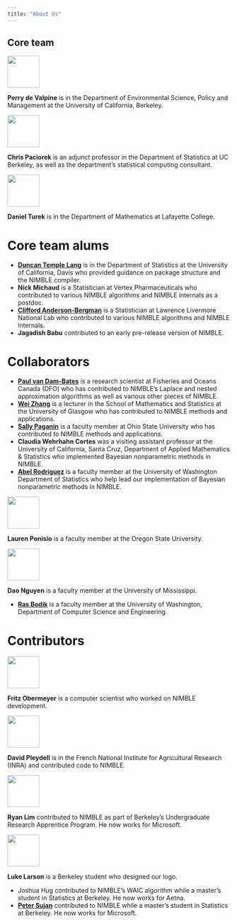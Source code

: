 ```yaml
---
title: "About Us"
---
```


## Core team

::: {.team-grid}
::: {.team-member}
[![](images/PerryCropped2.png){width="72" height="72" fig-alt="Portrait photo of Perry de Valpine"}](https://nature.berkeley.edu/~pdevalpine/)

**Perry de Valpine** is in the Department of Environmental Science, Policy and Management at the University of California, Berkeley.
:::

::: {.team-member}
[![](images/ChrisCropped2.png){width="72" height="72" fig-alt="Portrait photo of Chris Paciorek"}](http://www.stat.berkeley.edu/~paciorek/)

**Chris Paciorek** is an adjunct professor in the Department of Statistics at UC Berkeley, as well as the department's statistical computing consultant.
:::

::: {.team-member}
[![](images/download-1_crop1_circle90_9.jpg){width="72" height="72" fig-alt="Portrait photo of Daniel Turek"}](http://danielturek.weebly.com/)

**Daniel Turek** is in the Department of Mathematics at Lafayette College.
:::
:::



# Core team alums

- **[Duncan Temple Lang](http://www.stat.ucdavis.edu/~duncan/)** is in the Department of Statistics at the University of California, Davis who provided guidance on package structure and the NIMBLE compiler.
- **Nick Michaud** is a Statistician at Vertex Pharmaceuticals who contributed to various NIMBLE algorithms and NIMBLE internals as a postdoc.
- **[Clifford Anderson-Bergman](http://cliffstats.weebly.com/)** is a Statistician at Lawrence Livermore National Lab who contributed to various NIMBLE algorithms and NIMBLE internals.
- **Jagadish Babu** contributed to an early pre-release version of NIMBLE.

# Collaborators

- **[Paul van Dam-Bates](https://www.linkedin.com/in/paul-van-dam-bates-0a4988b1)** is a research scientist at Fisheries and Oceans Canada (DFO) who has contributed to NIMBLE's Laplace and nested approximation algorithms as well as various other pieces of NIMBLE. 
- **[Wei Zhang](https://www.gla.ac.uk/schools/mathematicsstatistics/staff/weizhang/)** is a lecturer in the School of Mathematics and Statistics at the University of Glasgow who has contributed to NIMBLE methods and applications.
- **[Sally Paganin](https://www.hsph.harvard.edu/profile/sally-paganin/)** is a faculty member at Ohio State University who has contributed to NIMBLE methods and applications.
- **Claudia Wehrhahn Cortes** was a visiting assistant professor at the University of California, Santa Cruz, Department of Applied Mathematics & Statistics who implemented Bayesian nonparametric methods in NIMBLE.
- **[Abel Rodriguez](https://stat.uw.edu/about-us/people/abel-rodriguez)** is a faculty member at the University of Washington Department of Statistics who help lead our implementation of Bayesian nonparametric methods in NIMBLE.

::: {.team-grid}
::: {.team-member}
[![](images/LaurenCropped2.png){width="72" height="72" fig-alt="Portrait photo of Lauren Ponisio"}](http://www.ponisiolab.com/)

**Lauren Ponisio** is a faculty member at the Oregon State University.
:::

::: {.team-member}
[![](images/DaoCropped2.png){width="72" height="72" fig-alt="Portrait photo of Dao Nguyen"}](http://www-personal.umich.edu/~nguyenxd/)

**Dao Nguyen** is a faculty member at the University of Mississippi.
:::

:::

- **[Ras Bodik](http://homes.cs.washington.edu/~bodik/)** is a faculty member at the University of Washington, Department of Computer Science and Engineering.

# Contributors

::: {.team-grid}
::: {.team-member}
![](images/fho_portraitCropped.png){width="72" height="72" fig-alt="Portrait photo of Fritz Obermeyer"}

**Fritz Obermeyer** is a computer scientist who worked on NIMBLE development.
:::

::: {.team-member}
[![](images/DavidCropped2-1.png){width="72" height="72" fig-alt="Portrait photo of David Pleydell"}](https://sites.google.com/site/drjpleydell/)

**David Pleydell** is in the French National Institute for Agricultural Research (INRA) and contributed code to NIMBLE.
:::

::: {.team-member}
[![](images/RyanCropped2-1.png){width="72" height="72" fig-alt="Portrait photo of Ryan Lim"}](http://linkedin.com/in/ryanglim)

**Ryan Lim** contributed to NIMBLE as part of Berkeley's Undergraduate Research Apprentice Program. He now works for Microsoft.
:::

::: {.team-member}
![](images/logo.png){width="72" height="72" fig-alt="Portrait photo of Luke Larson"}

**Luke Larson** is a Berkeley student who designed our logo.
:::
:::

- Joshua Hug contributed to NIMBLE's WAIC algorithm while a master's student in Statistics at Berkeley. He now works for Aetna.
- **[Peter Sujan](https://www.ocf.berkeley.edu/~psujan/)** contributed to NIMBLE while a master's student in Statistics at Berkeley. He now works for Microsoft.
